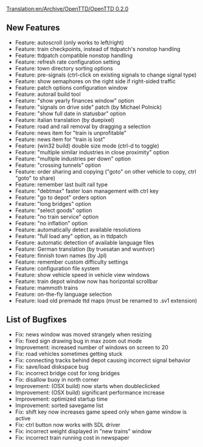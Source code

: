 [[Translation:en/Archive/OpenTTD/OpenTTD 0.2.0]]
{{en/Archive/OpenTTD/NaviPrevNext|prev=en/Archive/OpenTTD/OpenTTD 0.1.4|next=en/Archive/OpenTTD/OpenTTD 0.2.1|date=3 April 2004}}

==New Features==
*Feature: autoscroll (only works to left/right)
*Feature: train checkpoints, instead of ttdpatch's nonstop handling
*Feature: ttdpatch compatible nonstop handling
*Feature: refresh rate configuration setting
*Feature: town directory sorting options
*Feature: pre-signals (ctrl-click on existing signals to change signal type)
*Feature: show semaphores on the right side if right-sided traffic
*Feature: patch options configuration window
*Feature: autorail build tool
*Feature: "show yearly finances window" option
*Feature: "signals on drive side" patch (by Michael Polnick)
*Feature: "show full date in statusbar" option
*Feature: italian translation (by duepixel)
*Feature: road and rail removal by dragging a selection
*Feature: news item for "train is unprofitable"
*Feature: news item for "train is lost"
*Feature: (win32 build) double size mode (ctrl-d to toggle)
*Feature: "multiple similar industries in close proximity" option
*Feature: "multiple industries per down" option
*Feature: "crossing tunnels" option
*Feature: order sharing and copying ("goto" on other vehicle to copy, ctrl "goto" to share)
*Feature: remember last built rail type
*Feature: "debtmax" faster loan management with ctrl key
*Feature: "go to depot" orders option
*Feature: "long bridges" option
*Feature: "select goods" option
*Feature: "no train service" option
*Feature: "no inflation" option
*Feature: automatically detect available resolutions
*Feature: "full load any" option, as in ttdpatch
*Feature: automatic detection of available language files
*Feature: German translation (by truesatan and wuntvor)
*Feature: finnish town names (by Jpl)
*Feature: remember custom difficulty settings
*Feature: configuration file system
*Feature: show vehicle speed in vehicle view windows
*Feature: train depot window now has horizontal scrollbar
*Feature: mammoth trains
*Feature: on-the-fly language selection
*Feature: load old premade ttd maps (must be renamed to .sv1 extension)

==List of Bugfixes==
*Fix: news window was moved strangely when resizing
*Fix: fixed sign drawing bug in max zoom out mode
*Improvement: increased number of windows on screen to 20
*Fix: road vehicles sometimes getting stuck
*Fix: connecting tracks behind depot causing incorrect signal behavior
*Fix: save/load diskspace bug
*Fix: incorrect bridge cost for long bridges
*Fix: disallow buoy in north corner
*Improvement: (OSX build) now starts when doubleclicked
*Improvement: (OSX build) significant performance increase
*Improvement: optimized startup time
*Improvement: sorted savegame list
*Fix: shift key now increases game speed only when game window is active
*Fix: ctrl button now works with SDL driver
*Fix: incorrect weight displayed in "new trains" window
*Fix: incorrect train running cost in newspaper
